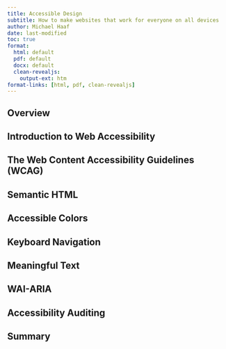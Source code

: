 ```yaml
---
title: Accessible Design
subtitle: How to make websites that work for everyone on all devices
author: Michael Haaf
date: last-modified
toc: true
format: 
  html: default
  pdf: default
  docx: default
  clean-revealjs: 
    output-ext: htm
format-links: [html, pdf, clean-revealjs]
---
```


## Overview

## Introduction to Web Accessibility

## The Web Content Accessibility Guidelines (WCAG)

## Semantic HTML

## Accessible Colors

## Keyboard Navigation

## Meaningful Text

## WAI-ARIA

## Accessibility Auditing

## Summary
